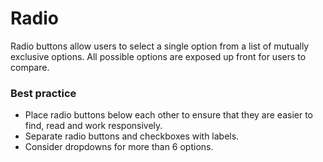 # Radio

Radio buttons allow users to select a single option from a list of mutually
exclusive options. All possible options are exposed up front for users to
compare.

<AssetLinks>
  <AssetLink href="https://react.fabric-ds.io/toggle" />
  <AssetLink href="https://vue.fabric-ds.io//forms" />
</AssetLinks>

<TableOfContents />

### Best practice

- Place radio buttons below each other to ensure that they are easier to find,
  read and work responsively.
- Separate radio buttons and checkboxes with labels.
- Consider dropdowns for more than 6 options.
